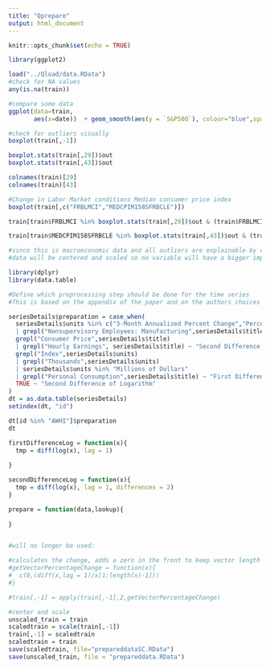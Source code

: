 ```yaml
---
title: "Qprepare"
output: html_document
---
```


```r
knitr::opts_chunk$set(echo = TRUE)
```

```r
library(ggplot2)

load("../Qload/data.RData")
#check for NA values
any(is.na(train))

#compare some data 
ggplot(data=train,
       aes(x=date))  + geom_smooth(aes(y = `S&P500`), colour="blue",span=0.1) + geom_smooth(aes(y = GDAXI), colour = "red", span=0.1) + geom_smooth(aes(y = IPMAN), colour = "cyan", span=0.1)

#check for outliers visually
boxplot(train[,-1])

boxplot.stats(train[,29])$out
boxplot.stats(train[,43])$out

colnames(train)[29]
colnames(train)[43]

#Change in Labor Market conditions Median consumer price index
boxplot(train[,c("FRBLMCI","MEDCPIM158SFRBCLE")])

train[train$FRBLMCI %in% boxplot.stats(train[,29])$out & (train$FRBLMCI>8 | train$FRBLMCI<(-8)) ,c("date","FRBLMCI")]

train[train$MEDCPIM158SFRBCLE %in% boxplot.stats(train[,43])$out & (train$MEDCPIM158SFRBCLE>5 | train$MEDCPIM158SFRBCLE<(-5)) ,c("date","MEDCPIM158SFRBCLE")]

#since this is macroeconomic data and all outliers are explainable by events or legislations (which can be treated as events as well)
#data will be centered and scaled so no variable will have a bigger impact than another
```

```r
library(dplyr)
library(data.table)

#Define which preprocessing step should be done for the time series
#This is based on the appendix of the paper and on the authors choices of what to apply

seriesDetails$preparation = case_when(
  seriesDetails$units %in% c("3-Month Annualized Percent Change","Percent","Percent Change at Annual Rate","Percent of Capacity" ) 
  | grepl("Nonsupervisory Employees: Manufacturing",seriesDetails$title) ~ "Nothing",
  grepl("Consumer Price",seriesDetails$title) 
  | grepl("Hourly Earnings", seriesDetails$title) ~ "Second Difference of Logarithm",
  grepl("Index",seriesDetails$units) 
  | grepl("Thousands",seriesDetails$units) 
  | seriesDetails$units %in% "Millions of Dollars" 
  | grepl("Personal Consumption",seriesDetails$title) ~ "First Difference of Logarithm",
  TRUE ~ "Second Difference of Logarithm"
)
dt = as.data.table(seriesDetails)
setindex(dt, "id")

dt[id %in% "AWHI"]$preparation
dt

firstDifferenceLog = function(x){
  tmp = diff(log(x), lag = 1)
  
}

secondDifferenceLog = function(x){
  tmp = diff(log(x), lag = 1, differences = 2)
}

prepare = function(data,lookup){
  
}


#will no longer be used:

#calculates the change, adds a zero in the front to keep vector length
#getVectorPercentageChange = function(x){
#  c(0,(diff(x,lag = 1)/x[1:length(x)-1]))
#}

#train[,-1] = apply(train[,-1],2,getVectorPercentageChange)


```

```r
#center and scale
unscaled_train = train
scaledtrain = scale(train[,-1])
train[,-1] = scaledtrain
scaledtrain = train
save(scaledtrain, file="prepareddataSC.RData")
save(unscaled_train, file = "prepareddata.RData")
```

